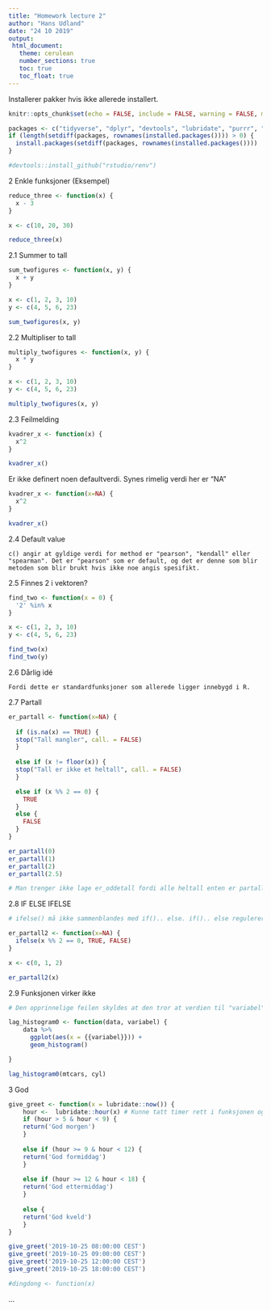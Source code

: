 ```yaml
---
title: "Homework lecture 2"
author: "Hans Udland"
date: "24 10 2019"
output: 
 html_document:
   theme: cerulean
   number_sections: true
   toc: true
   toc_float: true
---
```


Installerer pakker hvis ikke allerede installert.

```r
knitr::opts_chunk$set(echo = FALSE, include = FALSE, warning = FALSE, message = FALSE)

packages <- c("tidyverse", "dplyr", "devtools", "lubridate", "purrr", "asserttat", "checkmate", "ggplot")
if (length(setdiff(packages, rownames(installed.packages()))) > 0) {
  install.packages(setdiff(packages, rownames(installed.packages())))  
}

#devtools::install_github("rstudio/renv")

```

2 Enkle funksjoner (Eksempel)

```r

reduce_three <- function(x) {
  x - 3
}

x <- c(10, 20, 30)

reduce_three(x)

```

2.1 Summer to tall

```r

sum_twofigures <- function(x, y) {
  x + y
}

x <- c(1, 2, 3, 10)
y <- c(4, 5, 6, 23)

sum_twofigures(x, y)

```

2.2 Multipliser to tall

```r

multiply_twofigures <- function(x, y) {
  x * y
}

x <- c(1, 2, 3, 10)
y <- c(4, 5, 6, 23)

multiply_twofigures(x, y)

```

2.3 Feilmelding

```r

kvadrer_x <- function(x) {
  x^2
}

kvadrer_x()

```

Er ikke definert noen defaultverdi. Synes rimelig verdi her er "NA"

```r

kvadrer_x <- function(x=NA) {
  x^2
}

kvadrer_x()

```

2.4 Default value
```{} 
c() angir at gyldige verdi for method er "pearson", "kendall" eller "spearman". Det er "pearson" som er default, og det er denne som blir metoden som blir brukt hvis ikke noe angis spesifikt.

```

2.5 Finnes 2 i vektoren?

```r

find_two <- function(x = 0) {
  '2' %in% x
}

x <- c(1, 2, 3, 10)
y <- c(4, 5, 6, 23)

find_two(x)
find_two(y)

```

2.6 Dårlig idé

```{} 
Fordi dette er standardfunksjoner som allerede ligger innebygd i R.

```

2.7 Partall

```r

er_partall <- function(x=NA) {
  
  if (is.na(x) == TRUE) {
  stop("Tall mangler", call. = FALSE)
  }
  
  else if (x != floor(x)) {
  stop("Tall er ikke et heltall", call. = FALSE)
  }

  else if (x %% 2 == 0) {
    TRUE
  } 
  else { 
    FALSE 
  }
}

er_partall(0)
er_partall(1)
er_partall(2)
er_partall(2.5)

# Man trenger ikke lage er_oddetall fordi alle heltall enten er partall eller oddetall. Man får FALSE hvis det er et oddetall. 

```

2.8 IF ELSE IFELSE

```r

# ifelse() må ikke sammenblandes med if().. else. if().. else regulerer hvilken del av koden som skal kjøres, mens ifelse() tester en vektor hvor feks en logisk test (true, false) er i det første elementet, verdien som returneres hvis logisk test gir TRUE i det andre elementet og FALSE i det tredje elementet. feks:   

er_partall2 <- function(x=NA) {
  ifelse(x %% 2 == 0, TRUE, FALSE)
}

x <- c(0, 1, 2)

er_partall2(x)

```

2.9 Funksjonen virker ikke


```r

# Den opprinnelige feilen skyldes at den tror at verdien til "variabel" er et objekt og ikke navn på kolonnen. Man må bruke {{}} rundt variabel for å tvinge frem riktig behandling av R.

lag_histogram0 <- function(data, variabel) {
    data %>%
      ggplot(aes(x = {{variabel}})) + 
      geom_histogram()

}

lag_histogram0(mtcars, cyl)

```

3 God

```r

give_greet <- function(x = lubridate::now()) {
    hour <-  lubridate::hour(x) # Kunne tatt timer rett i funksjonen også
    if (hour > 5 & hour < 9) {
    return('God morgen')
    }
    
    else if (hour >= 9 & hour < 12) {
    return('God formiddag')
    }
    
    else if (hour >= 12 & hour < 18) {
    return('God ettermiddag')
    }
    
    else {
    return('God kveld')
    }
}

give_greet('2019-10-25 08:00:00 CEST')
give_greet('2019-10-25 09:00:00 CEST')
give_greet('2019-10-25 12:00:00 CEST')
give_greet('2019-10-25 18:00:00 CEST')

```

```r

#dingdong <- function(x)

```

...


